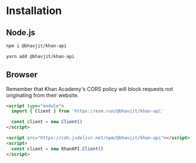 
# Installation

## Node.js

<Tabs>
<TabItem value="npm" label="npm">

```bash
npm i @bhavjit/khan-api
```

</TabItem>
<TabItem value="yarn" label="Yarn">

```bash
yarn add @bhavjit/khan-api
```

</TabItem>
</Tabs>


## Browser

Remember that Khan Academy's CORS policy will block requests not originating from their website.

<Tabs>
<TabItem value="esm" label="Module">

```html
<script type="module">
  import { Client } from 'https://esm.run/@bhavjit/khan-api'

  const client = new Client()
</script>
```

</TabItem>
<TabItem value="script" label="Script">

```html
<script src="https://cdn.jsdelivr.net/npm/@bhavjit/khan-api"></script>
<script>
  const client = new KhanAPI.Client()
</script>
```

</TabItem>
</Tabs>
